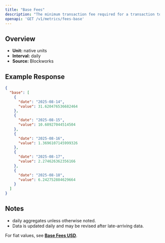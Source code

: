 ```yaml
---
title: "Base Fees"
description: "The minimum transaction fee required for a transaction to be included in a block"
openapi: 'GET /v1/metrics/fees-base'
---
```


## Overview

- **Unit:** native units
- **Interval:** daily
- **Source:** Blockworks

## Example Response

```json
{
  "base": [
    {
      "date": "2025-08-14",
      "value": 31.620476536682464
    },
    {
      "date": "2025-08-15",
      "value": 10.60927044514504
    },
    {
      "date": "2025-08-16",
      "value": 1.3696107145999326
    },
    {
      "date": "2025-08-17",
      "value": 2.274626362356166
    },
    {
      "date": "2025-08-18",
      "value": 6.242752884629664
    }
  ]
}
```

## Notes
- daily aggregates unless otherwise noted.
- Data is updated daily and may be revised after late-arriving data.


<Note>For fiat values, see **[Base Fees USD](./fees-base-usd)**.</Note>
